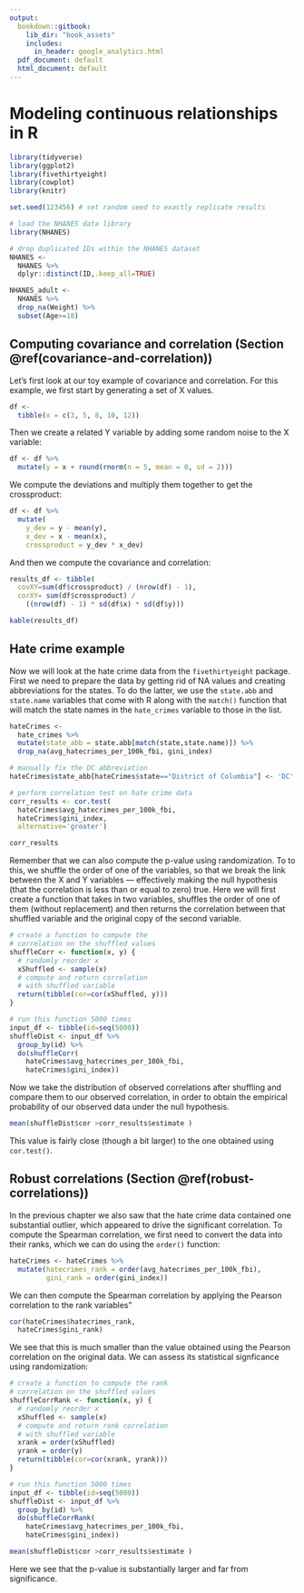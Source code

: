 ```yaml
---
output:
  bookdown::gitbook:
    lib_dir: "book_assets"
    includes:
      in_header: google_analytics.html
  pdf_document: default
  html_document: default
---
```


# Modeling continuous relationships in R


```r
library(tidyverse)
library(ggplot2)
library(fivethirtyeight)
library(cowplot)
library(knitr)

set.seed(123456) # set random seed to exactly replicate results

# load the NHANES data library
library(NHANES)

# drop duplicated IDs within the NHANES dataset
NHANES <- 
  NHANES %>% 
  dplyr::distinct(ID,.keep_all=TRUE)

NHANES_adult <- 
  NHANES %>%
  drop_na(Weight) %>%
  subset(Age>=18)

```


## Computing covariance and correlation (Section \@ref(covariance-and-correlation)) {#covariance-and-correlation}

Let's first look at our toy example of covariance and correlation.  For this example, we first start by generating a set of X values.  

```r
df <-
  tibble(x = c(3, 5, 8, 10, 12))

```

Then we create a related Y variable by adding some random noise to the X variable:

```r
df <- df %>%
  mutate(y = x + round(rnorm(n = 5, mean = 0, sd = 2))) 

```

We compute the deviations and multiply them together to get the crossproduct:

```r

df <- df %>%
  mutate(
    y_dev = y - mean(y),
    x_dev = x - mean(x),
    crossproduct = y_dev * x_dev)

```

And then we compute the covariance and correlation:

```r

results_df <- tibble(
  covXY=sum(df$crossproduct) / (nrow(df) - 1),
  corXY= sum(df$crossproduct) / 
    ((nrow(df) - 1) * sd(df$x) * sd(df$y)))

kable(results_df)

```

## Hate crime example

Now we will look at the hate crime data from the `fivethirtyeight` package.  First we need to prepare the data by getting rid of NA values and creating abbreviations for the states.  To do the latter, we use the `state.abb` and `state.name` variables that come with R along with the `match()` function that will match the state names in the `hate_crimes` variable to those in the list. 

```r
hateCrimes <- 
  hate_crimes %>%
  mutate(state_abb = state.abb[match(state,state.name)]) %>%
  drop_na(avg_hatecrimes_per_100k_fbi, gini_index)

# manually fix the DC abbreviation
hateCrimes$state_abb[hateCrimes$state=="District of Columbia"] <- 'DC'

```

```r
# perform correlation test on hate crime data
corr_results <- cor.test(
  hateCrimes$avg_hatecrimes_per_100k_fbi,
  hateCrimes$gini_index,
  alternative='greater')

corr_results
```

Remember that we can also compute the p-value using randomization.  To to this, we shuffle the order of one of the variables, so that we break the link between the X and Y variables --- effectively making the null hypothesis (that the correlation is less than or equal to zero) true.  Here we will first create a function that takes in two variables, shuffles the order of one of them (without replacement) and then returns the correlation between that shuffled variable and the original copy of the second variable.

```r

# create a function to compute the 
# correlation on the shuffled values 
shuffleCorr <- function(x, y) {
  # randomly reorder x
  xShuffled <- sample(x)
  # compute and return correlation 
  # with shuffled variable
  return(tibble(cor=cor(xShuffled, y)))
}

# run this function 5000 times 
input_df <- tibble(id=seq(5000))
shuffleDist <- input_df %>% 
  group_by(id) %>%
  do(shuffleCorr(
    hateCrimes$avg_hatecrimes_per_100k_fbi, 
    hateCrimes$gini_index))

```

Now we take the distribution of observed correlations after shuffling and compare them to our observed correlation, in order to obtain the empirical probability of our observed data under the null hypothesis.

```r
mean(shuffleDist$cor >corr_results$estimate )
```
This value is fairly close (though a bit larger) to the one obtained using `cor.test()`.


## Robust correlations (Section \@ref(robust-correlations)) {#robust-correlations}

In the previous chapter we also saw that the hate crime data contained one substantial outlier, which appeared to drive the significant correlation. To compute the Spearman correlation, we first need to convert the data into their ranks, which we can do using the `order()` function:

```r
hateCrimes <- hateCrimes %>%
  mutate(hatecrimes_rank = order(avg_hatecrimes_per_100k_fbi),
         gini_rank = order(gini_index))
```

We can then compute the Spearman correlation by applying the Pearson correlation to the rank variables"

```r
cor(hateCrimes$hatecrimes_rank,
  hateCrimes$gini_rank)

```

We see that this is much smaller than the value obtained using the Pearson correlation on the original data.  We can assess its statistical signficance using randomization:


```r

# create a function to compute the rank
# correlation on the shuffled values 
shuffleCorrRank <- function(x, y) {
  # randomly reorder x
  xShuffled <- sample(x)
  # compute and return rank correlation 
  # with shuffled variable
  xrank = order(xShuffled)
  yrank = order(y)
  return(tibble(cor=cor(xrank, yrank)))
}

# run this function 5000 times 
input_df <- tibble(id=seq(5000))
shuffleDist <- input_df %>% 
  group_by(id) %>%
  do(shuffleCorrRank(
    hateCrimes$avg_hatecrimes_per_100k_fbi, 
    hateCrimes$gini_index))

mean(shuffleDist$cor >corr_results$estimate )

```

Here we see that the p-value is substantially larger and far from significance.


